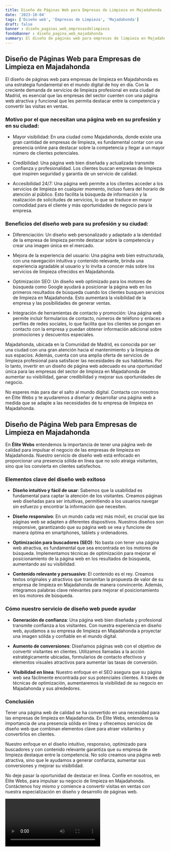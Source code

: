 ```yaml
---
title: Diseño de Páginas Web para Empresas de Limpieza en Majadahonda
date: '2023-10-04'
tags: ['Diseño web', 'Empresas de Limpieza', 'Majadahonda']
draft: false
banner : diseño_paginas_web_empresasdelimpieza
fondoBanner : diseño_pagina_web_majadahonda
summary: El diseño de páginas web para empresas de limpieza en Majadahonda es una estrategia fundamental en el mundo digital de hoy en día. Con la creciente demanda de servicios de limpieza profesional en esta ciudad de Madrid, es esencial que las empresas del sector cuenten con una página web atractiva y funcional que les permita destacar entre la competencia y convertir las visitas en ventas.
---
```


## Diseño de Páginas Web para Empresas de Limpieza en Majadahonda

El diseño de páginas web para empresas de limpieza en Majadahonda es una estrategia fundamental en el mundo digital de hoy en día. Con la creciente demanda de servicios de limpieza profesional en esta ciudad de Madrid, es esencial que las empresas del sector cuenten con una página web atractiva y funcional que les permita destacar entre la competencia y convertir las visitas en ventas.

### Motivo por el que necesitan una página web en su profesión y en su ciudad:

- Mayor visibilidad: En una ciudad como Majadahonda, donde existe una gran cantidad de empresas de limpieza, es fundamental contar con una presencia online para destacar sobre la competencia y llegar a un mayor número de clientes potenciales.

- Credibilidad: Una página web bien diseñada y actualizada transmite confianza y profesionalidad. Los clientes buscan empresas de limpieza que inspiren seguridad y garantía de un servicio de calidad.

- Accesibilidad 24/7: Una página web permite a los clientes acceder a los servicios de limpieza en cualquier momento, incluso fuera del horario de atención al público. Esto facilita la búsqueda de información y la realización de solicitudes de servicios, lo que se traduce en mayor comodidad para el cliente y más oportunidades de negocio para la empresa.

### Beneficios del diseño web para su profesión y su ciudad:

- Diferenciación: Un diseño web personalizado y adaptado a la identidad de la empresa de limpieza permite destacar sobre la competencia y crear una imagen única en el mercado.

- Mejora de la experiencia del usuario: Una página web bien estructurada, con una navegación intuitiva y contenido relevante, brinda una experiencia agradable al usuario y lo invita a conocer más sobre los servicios de limpieza ofrecidos en Majadahonda.

- Optimización SEO: Un diseño web optimizado para los motores de búsqueda como Google ayudará a posicionar la página web en los primeros resultados de búsqueda cuando los clientes busquen servicios de limpieza en Majadahonda. Esto aumentará la visibilidad de la empresa y las posibilidades de generar ventas.

- Integración de herramientas de contacto y promoción: Una página web permite incluir formularios de contacto, números de teléfono y enlaces a perfiles de redes sociales, lo que facilita que los clientes se pongan en contacto con la empresa y puedan obtener información adicional sobre promociones y descuentos especiales.

Majadahonda, ubicada en la Comunidad de Madrid, es conocida por ser una ciudad con una gran atención hacia el mantenimiento y la limpieza de sus espacios. Además, cuenta con una amplia oferta de servicios de limpieza profesional para satisfacer las necesidades de sus habitantes. Por lo tanto, invertir en un diseño de página web adecuado es una oportunidad única para las empresas del sector de limpieza en Majadahonda de aumentar su visibilidad, ganar credibilidad y mejorar sus oportunidades de negocio.

No esperes más para dar el salto al mundo digital. Contacta con nosotros en Élite Webs y te ayudaremos a diseñar y desarrollar una página web a medida que se adapte a las necesidades de tu empresa de limpieza en Majadahonda.

<GifSeo />

<Cta />

## Diseño de Página Web para Empresas de Limpieza en Majadahonda

En **Élite Webs** entendemos la importancia de tener una página web de calidad para impulsar el negocio de las empresas de limpieza en Majadahonda. Nuestro servicio de diseño web está enfocado en proporcionar una presencia sólida en línea que no solo atraiga visitantes, sino que los convierta en clientes satisfechos.

### Elementos clave del diseño web exitoso

- **Diseño intuitivo y fácil de usar**: Sabemos que la usabilidad es fundamental para captar la atención de los visitantes. Creamos páginas web diseñadas para ser intuitivas, permitiendo a los usuarios navegar sin esfuerzo y encontrar la información que necesiten.

- **Diseño responsivo**: En un mundo cada vez más móvil, es crucial que las páginas web se adapten a diferentes dispositivos. Nuestros diseños son responsive, garantizando que su página web se vea y funcione de manera óptima en smartphones, tablets y ordenadores.

- **Optimización para buscadores (SEO)**: No basta con tener una página web atractiva, es fundamental que sea encontrada en los motores de búsqueda. Implementamos técnicas de optimización para mejorar el posicionamiento de la página web en los resultados de búsqueda, aumentando así su visibilidad.

- **Contenido relevante y persuasivo**: El contenido es el rey. Creamos textos originales y atractivos que transmitan la propuesta de valor de su empresa de limpieza en Majadahonda de manera convincente. Además, integramos palabras clave relevantes para mejorar el posicionamiento en los motores de búsqueda.

### Cómo nuestro servicio de diseño web puede ayudar

- **Generación de confianza**: Una página web bien diseñada y profesional transmite confianza a los visitantes. Con nuestra experiencia en diseño web, ayudamos a su empresa de limpieza en Majadahonda a proyectar una imagen sólida y confiable en el mundo digital.

- **Aumento de conversiones**: Diseñamos páginas web con el objetivo de convertir visitantes en clientes. Utilizamos llamadas a la acción estratégicamente ubicadas, formularios de contacto efectivos y elementos visuales atractivos para aumentar las tasas de conversión.

- **Visibilidad en línea**: Nuestro enfoque en el SEO asegura que su página web sea fácilmente encontrada por sus potenciales clientes. A través de técnicas de optimización, aumentaremos la visibilidad de su negocio en Majadahonda y sus alrededores.

### Conclusión

Tener una página web de calidad se ha convertido en una necesidad para las empresas de limpieza en Majadahonda. En Élite Webs, entendemos la importancia de una presencia sólida en línea y ofrecemos servicios de diseño web que combinan elementos clave para atraer visitantes y convertirlos en clientes.

Nuestro enfoque en el diseño intuitivo, responsivo, optimizado para buscadores y con contenido relevante garantiza que su empresa de limpieza destaque entre la competencia. No solo creamos una página web atractiva, sino que le ayudamos a generar confianza, aumentar sus conversiones y mejorar su visibilidad.

No deje pasar la oportunidad de destacar en línea. Confíe en nosotros, en Élite Webs, para impulsar su negocio de limpieza en Majadahonda. Contáctenos hoy mismo y comience a convertir visitas en ventas con nuestra especialización en diseño y desarrollo de páginas web.

<Video />

<CtaBot job='Empresas de Limpieza' city='Majadahonda'/>

<Gmaps query='Majadahonda+españa+maps' />
